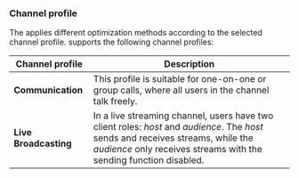 ### Channel profile

The <Vpd k="SDK" /> applies different optimization methods according to the selected channel profile. <Vg k="COMPANY" /> supports the following channel profiles:

| Channel profile    | Description     |
|--------------------|-----------------|
| **Communication**      | This profile is suitable for one-on-one or group calls, where all users in the channel talk freely.      |
| **Live Broadcasting** | In a live streaming channel, users have two client roles: *host* and *audience*. The *host* sends and receives streams, while the *audience* only receives streams with the sending function disabled. |
